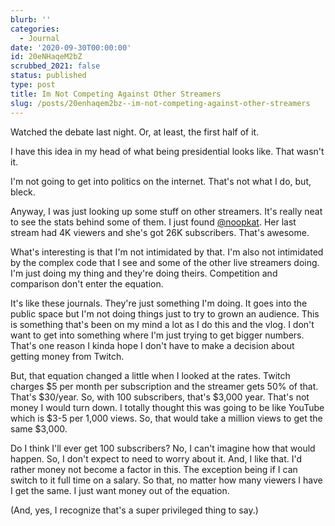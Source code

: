 ```yaml
---
blurb: ''
categories:
  - Journal
date: '2020-09-30T00:00:00'
id: 20eNHaqeM2bZ
scrubbed_2021: false
status: published
type: post
title: Im Not Competing Against Other Streamers
slug: /posts/20enhaqem2bz--im-not-competing-against-other-streamers
---
```


Watched the debate last night. Or, at least, the first half of it. 

I have this idea in my head of what being presidential looks like. That wasn't it. 

I'm not going to get into politics on the internet. That's not what I do, but, bleck. 

Anyway, I was just looking up some stuff on other streamers. It's really neat to see the stats behind some of them. I just found [@noopkat](https://www.twitch.tv/noopkat). Her last stream had 4K viewers and she's got 26K subscribers. That's awesome. 

What's interesting is that I'm not intimidated by that. I'm also not intimidated by the complex code that I see and some of the other live streamers doing. I'm just doing my thing and they're doing theirs. Competition and comparison don't enter the equation. 

It's like these journals. They're just something I'm doing. It goes into the public space but I'm not doing things just to try to grown an audience. This is something that's been on my mind a lot as I do this and the vlog. I don't want to get into something where I'm just trying to get bigger numbers. That's one reason I kinda hope I don't have to make a decision about getting money from Twitch. 

But, that equation changed a little when I looked at the rates. Twitch charges $5 per month per subscription and the streamer gets 50% of that. That's $30/year. So, with 100 subscribers, that's $3,000 year. That's not money I would turn down. I totally thought this was going to be like YouTube which is $3-5 per 1,000 views. So, that would take a million views to get the same $3,000. 

Do I think I'll ever get 100 subscribers? No, I can't imagine how that would happen. So, I don't expect to need to worry about it. And, I like that. I'd rather money not become a factor in this. The exception being if I can switch to it full time on a salary. So that, no matter how many viewers I have I get the same. I just want money out of the equation. 

(And, yes, I recognize that's a super privileged thing to say.)
